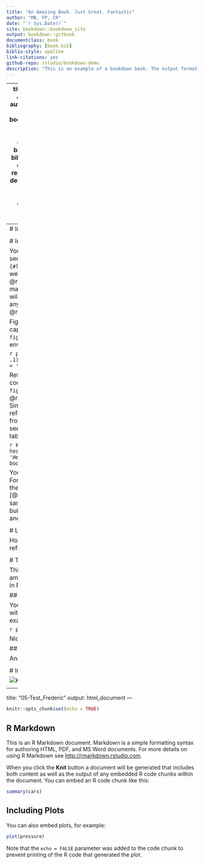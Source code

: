 ```yaml
--- 
title: "An Amazing Book. Just Great. Fantastic"
author: "MB, FP, CR"
date: "`r Sys.Date()`"
site: bookdown::bookdown_site
output: bookdown::gitbook
documentclass: book
bibliography: [book.bib]
biblio-style: apalike
link-citations: yes
github-repo: rstudio/bookdown-demo
description: "This is an example of a bookdown book. The output format for this example is bookdown::gitbook."
---
```

--- 
title: "An Amazing Book. Just Great. Fantastic"
author: "MB, FP, CR"
date: "`r Sys.Date()`"
site: bookdown::bookdown_site
output: bookdown::gitbook
documentclass: book
bibliography: [book.bib]
biblio-style: apalike
link-citations: yes
github-repo: rstudio/bookdown-demo
description: "This is an example of a bookdown book. The output format for this example is bookdown::gitbook."
---
# Intro

<!--chapter:end:index.Rmd-->

# Introduction {#intro}

You can label chapter and section titles using `{#label}` after them, e.g., we can reference Chapter \@ref(intro). If you do not manually label them, there will be automatic labels anyway, e.g., Chapter \@ref(methods).

Figures and tables with captions will be placed in `figure` and `table` environments, respectively.

```r
par(mar = c(4, 4, .1, .1))
plot(pressure, type = 'b', pch = 19)
```

Reference a figure by its code chunk label with the `fig:` prefix, e.g., see Figure \@ref(fig:nice-fig). Similarly, you can reference tables generated from `knitr::kable()`, e.g., see Table \@ref(tab:nice-tab).

```r
knitr::kable(
  head(iris, 20), caption = 'Here is a nice table!',
  booktabs = TRUE
)
```

You can write citations, too. For example, we are using the **bookdown** package [@R-bookdown] in this sample book, which was built on top of R Markdown and **knitr** [@xie2015].

<!--chapter:end:01-intro.Rmd-->

# Literature

How to include the references?

<!--chapter:end:02-Diving-In.Rmd-->

# Test

This is a test of a just amazing great plot, created in R. Awesome! 
```r
a<-c(1:100)
b<-a^2
plot(b~a)
```

## Sub-chapter 1

You can also embed plots without the R code, for example:

```r
plot(pressure)
```

Nice, right?!


## Sub-chapter 2

Another sub-chapter


<!--chapter:end:03-Test.Rmd-->

# Image

![Knit picture](images/knit-image.png)

<!--chapter:end:04-Graph.Rmd-->

---
title: "05-Test_Frederic"
output: html_document
---

```r
knitr::opts_chunk$set(echo = TRUE)
```

## R Markdown

This is an R Markdown document. Markdown is a simple formatting syntax for authoring HTML, PDF, and MS Word documents. For more details on using R Markdown see <http://rmarkdown.rstudio.com>.

When you click the **Knit** button a document will be generated that includes both content as well as the output of any embedded R code chunks within the document. You can embed an R code chunk like this:

```r
summary(cars)
```

## Including Plots

You can also embed plots, for example:

```r
plot(pressure)
```

Note that the `echo = FALSE` parameter was added to the code chunk to prevent printing of the R code that generated the plot.

<!--chapter:end:05-Test_Frederic.Rmd-->

